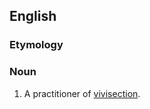 ==English==

===Etymology===
{{suffix|vivisect|or|lang=en}}

===Noun===
{{en-noun}}

# A practitioner of [[vivisection]].